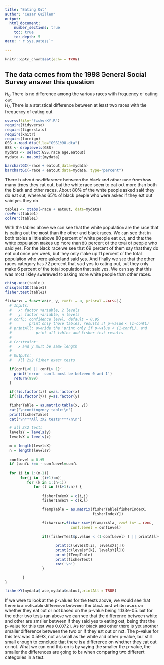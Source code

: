 ```yaml
---
title: "Eating Out"
author: "Cesar Guillen"
output: 
  html_document:
    number_sections: true
    toc: true
    toc_depth: 5
date: "`r Sys.Date()`"    
    
---
```


```r
knitr::opts_chunk$set(echo = TRUE)
```

## The data comes from the 1998 General Social Survey answer this question

$H_0$ There is no difference among the various races with frequency of eating out  
$H_A$ There is a statistical difference between at least two races with the frequency of eating out  


```r
source(file="fisherXY.R")
require(tidyverse)
require(tigerstats)
require(knitr)
require(foreign)
GSS <-read.dta(file="GSS1998.dta")
GSS <- droplevels(GSS)
mydata <- select(GSS,race,age,eatout)
mydata <- na.omit(mydata)
```


```r
barchartGC(~race + eatout,data=mydata)
barchartGC(~race + eatout,data=mydata, type="percent")

```

There is about no difference between the black and other race from how many times they eat out, but the white race seem to eat out more than both the black and other races. About 80% of the white people asked said they do eat out, where as 65% of black people who were asked if they eat out said yes they do. 


```r
table1 <- xtabs(~race + eatout, data=mydata)
rowPerc(table1)
colPerc(table1)
```

With the tables above we can see that the white population are the race that is eating out the most than the other and black races. We can see that in both tables a little above 80 percent of white people eat out, and that the white population makes up more than 80 percent of the total of people who said yes. For the black race we see that 69 percent of them say that they do eat out once per week, but they only make up 11 percent of the total population who were asked and said yes. And finally we see that the other races category has 72 percent that said yes to eating out, but they only make 6 percent of the total population that said yes. We can say that this was most likley swerewed to asking more white people than other races. 

```r
chisq.test(table1)
chisqtestGC(table1)
fisher.test(table1)
```



```r
fisherXY = function(x, y, confL = 0, printAll=FALSE){
  # Inputs: 
  #   x: factor variable, 2 levels
  #   y: factor variable, n levels
  # confL: confidence level, default = 0.95
  #        print only those tables, results if p-value < (1-confL)
  # printAll: overide the 'print only if p-value < (1-confL), and
  #           print all tables and fisher test results
  #
  # Constraint:
  #   x and y must be same length
  #
  # Outputs:
  #   All 2x2 Fisher exact tests
  
  if(confL<0 || confL> 1){
    print('error: confL must be between 0 and 1')
    return(999)
  }
  
  if(!is.factor(x)) x=as.factor(x)
  if(!is.factor(y)) y=as.factor(y)
  
  fisherTable = as.matrix(table(x, y))
  cat('\ncontingency table:\n')
  print(fisherTable)
  cat('\n***All 2X2 tests****\n\n')

  # all 2x2 tests
  levelsY = levels(y)
  levelsX = levels(x)
  
  m = length(levelsX)
  n = length(levelsY)
  
  confLevel = 0.95
  if (confL !=0 ) confLevel=confL
  
  for (i in 1:(m-1))
       for(j in ((i+1):m))
          for (k in 1:(n-1))
             for (l in ((k+1):n)) {
                
                 fisherIndexX = c(i,j)
                 fisherIndexY = c(k,l)
                 
                 fTempTable = as.matrix(fisherTable[fisherIndexX,
                                        fisherIndexY])
                 
                 fisherTest=fisher.test(fTempTable, conf.int = TRUE, 
                              conf.level = confLevel)
                 
                 if((fisherTest$p.value < (1-confLevel) ) || printAll){
                   
                       print(c(levelsX[i], levelsX[j]))
                       print(c(levelsY[k], levelsY[l]))
                       print(fTempTable)
                       print(fisherTest)
                       cat('\n')
                 }
                 
        }
}

```
```r
fisherXY(mydata$race,mydata$eatout,printAll = TRUE)
```

If we were to look at the p-values for the tests above, we would see that there is a noticable difference between the black and white races on whether they eat out or not based on the p-value being 1.183e-05. but for the other two tests ran above we can see that the difference between white and other are smaller between if they said yes to eating out, being that the p-value for this test was 0.00721. As for black and other there is yet another smaller difference between the two on if they eat out or not. The p-value for this test was 0.5993, not as small as the white and other p-value, but still small enough to conclude that there is a difference on whether they eat out or not. 
What we can end this on is by saying the smaller the p-value, the smaller the differences are going to be when comparing two different categories in a test. 